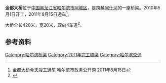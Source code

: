 {{Infobox bridge
| bridge_name=金都大桥
| native_name=
| native_name_lang=
| image=
| image_size=
| alt=
| caption=
| official_name=
| other_name=
| carries=4车道
| crosses=[[阿什河|阿什河]]
| locale={{CHN}}[[黑龙江省|黑龙江省]][[哈尔滨市|哈尔滨市]]
| owner=
| maint=
| id= 
| architect=
| designer= 
| engineering=
| design =[[梁桥|梁桥]]
| material= 
| length={{convert|420|m|ft|-1}}
| width={{convert|20|m|ft|-1}}
| height=
| mainspan=
| spans=
| pierswater=
| load=
| clearance=
| below=
| life=
| builder=
| fabricator=
| begin=2010年5月1日
| complete=
| cost=
| open=2011年8月15日
| inaugurated=
| toll=免费通行
| traffic=
| preceded=
| followed=
| heritage=
| collapsed=
| closed=
| replaces=
| map_cue=
| map_image=
| map_alt=
| map_text=
| map_width=
| lat= 
| long= 
| coordinates=
| references=
| extra=
}}

'''金都大桥'''位于[[中国|中国]][[黑龙江省|黑龙江省]][[哈尔滨市|哈尔滨市]][[阿城区|阿城区]]，是跨越[[阿什河|阿什河]]的一座桥梁。2010年5月1日开工，2011年8月15日通车<ref>[http://zwgk.harbin.gov.cn/auto407/auto415/201108/t20110815_69681.html 金都大桥今天竣工通车] {{Wayback|url=http://zwgk.harbin.gov.cn/auto407/auto415/201108/t20110815_69681.html |date=20160304072014 }} 哈尔滨市政务公开网 2011年8月15日</ref>。

大桥全长420米，宽20米，双向4车道<ref>{{Cite web |url=http://www.htxj.net/news/hydt/407.html |title=阿城区金都大桥工程招标公告 |accessdate=2014-12-03 |archive-date=2016-03-04 |archive-url=https://web.archive.org/web/20160304092351/http://www.htxj.net/news/hydt/407.html |dead-url=no }}</ref>。

== 参考资料 ==
{{reflist}}

{{哈尔滨桥隧}}

[[Category:哈尔滨桥梁|Category:哈尔滨桥梁]]
[[Category:2011年完工橋梁|Category:2011年完工橋梁]]
[[Category:哈尔滨交通|Category:哈尔滨交通]]